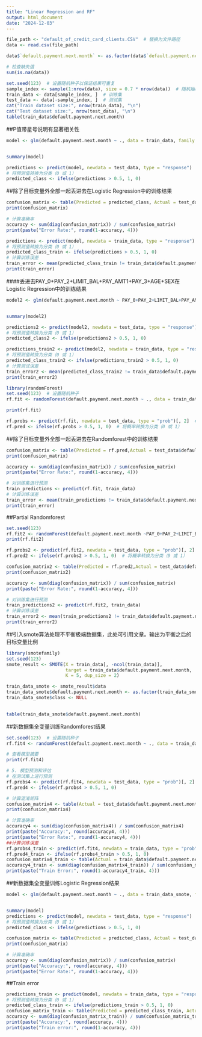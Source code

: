 ---
title: "Linear Regression and RF"
output: html_document
date: "2024-12-03"
---
```{r}
file_path <- "default_of_credit_card_clients.CSV"  # 替换为文件路径  
data <- read.csv(file_path) 

```

```{r}
data$`default.payment.next.month` <- as.factor(data$`default.payment.next.month`)  

# 检查缺失值  
sum(is.na(data))  
```

```{r}
set.seed(123)  # 设置随机种子以保证结果可重复  
sample_index <- sample(1:nrow(data), size = 0.7 * nrow(data))  # 随机抽取 80% 的索引  
train_data <- data[sample_index, ]  # 训练集  
test_data <- data[-sample_index, ]  # 测试集  
cat("Train dataset size:", nrow(train_data), "\n")  
cat("Test dataset size:", nrow(test_data), "\n")  
table(train_data$default.payment.next.month)  
```
##P值带星号说明有显著相关性 
```{r}
model <- glm(default.payment.next.month ~ ., data = train_data, family = binomial)  


summary(model)  

```

```{r}

predictions <- predict(model, newdata = test_data, type = "response")  
# 将预测值转换为分类（0 或 1）  
predicted_class <- ifelse(predictions > 0.5, 1, 0)  

```
##除了目标变量外全部一起丢进去在Logistic Regression中的训练结果

```{r}
confusion_matrix <- table(Predicted = predicted_class, Actual = test_data$default.payment.next.month)  
print(confusion_matrix)  

# 计算准确率  
accuracy <- sum(diag(confusion_matrix)) / sum(confusion_matrix)  
print(paste("Error Rate:", round(1-accuracy, 4)))  

```
```{r}

predictions <- predict(model, newdata = train_data, type = "response")  
# 将预测值转换为分类（0 或 1）  
predicted_class_train <- ifelse(predictions > 0.5, 1, 0)  
# 计算训练误差  
train_error <- mean(predicted_class_train != train_data$default.payment.next.month)  
print(train_error)
```

####丢进去PAY_0+PAY_2+LIMIT_BAL+PAY_AMT1+PAY_3+AGE+SEX在Logistic Regression中的训练结果
```{r}
model2 <- glm(default.payment.next.month ~ PAY_0+PAY_2+LIMIT_BAL+PAY_AMT1+PAY_3+AGE+SEX, data = train_data, family = binomial)  


summary(model2)  
```

```{r}
predictions2 <- predict(model2, newdata = test_data, type = "response")  
# 将预测值转换为分类（0 或 1）  
predicted_class2 <- ifelse(predictions2 > 0.5, 1, 0)  

```

```{r}

predictions_train2 <- predict(model2, newdata = train_data, type = "response")  
# 将预测值转换为分类（0 或 1）  
predicted_class_train2 <- ifelse(predictions_train2 > 0.5, 1, 0)  
# 计算测试误差  
train_error2 <- mean(predicted_class_train2 != train_data$default.payment.next.month)  
print(train_error2)
```

```{r}
library(randomForest)
set.seed(123)  # 设置随机种子  
rf.fit <- randomForest(default.payment.next.month ~ ., data = train_data, mtry = 2)  
```

```{r}
print(rf.fit) 
```

```{r}
rf.probs <- predict(rf.fit, newdata = test_data, type = "prob")[, 2]  # 获取预测概率  
rf.pred <- ifelse(rf.probs > 0.5, 1, 0)  # 将概率转换为分类（0 或 1）  

```
##除了目标变量外全部一起丢进去在Randomforest中的训练结果
```{r}
confusion_matrix <- table(Predicted = rf.pred,Actual = test_data$default.payment.next.month)  
print(confusion_matrix) 
```

```{r}
accuracy <- sum(diag(confusion_matrix)) / sum(confusion_matrix)  
print(paste("Error Rate:", round(1-accuracy, 4)))  

```
```{r}
# 对训练集进行预测  
train_predictions <- predict(rf.fit, train_data)
# 计算训练误差  
train_error <- mean(train_predictions != train_data$default.payment.next.month)  
print(train_error)
```
##Partial Randomforest
```{r}
set.seed(123)
rf.fit2 <- randomForest(default.payment.next.month ~PAY_0+PAY_2+LIMIT_BAL+PAY_AMT1+PAY_3+AGE+SEX , data = train_data, mtry = 2)  
print(rf.fit2) 
```

```{r}
rf.probs2 <- predict(rf.fit2, newdata = test_data, type = "prob")[, 2]  # 获取预测概率  
rf.pred2 <- ifelse(rf.probs2 > 0.5, 1, 0)  # 将概率转换为分类（0 或 1）  
```

```{r}
confusion_matrix2 <- table(Predicted = rf.pred2,Actual = test_data$default.payment.next.month)  
print(confusion_matrix2)  
```
```{r}
accuracy <- sum(diag(confusion_matrix)) / sum(confusion_matrix)  
print(paste("Error Rate:", round(1-accuracy, 4)))  

```
```{r}
# 对训练集进行预测
train_predictions2 <- predict(rf.fit2, train_data)
# 计算训练误差  
train_error2 <- mean(train_predictions2 != train_data$default.payment.next.month)  
print(train_error2)
```



##引入smote算法处理不平衡极端数据集，此处可引用文章。输出为平衡之后的目标变量比例
```{r}
library(smotefamily)  
set.seed(123)
smote_result <- SMOTE(X = train_data[, -ncol(train_data)],   
                      target = train_data$default.payment.next.month,   
                      K = 5, dup_size = 2)  

train_data_smote <- smote_result$data  
train_data_smote$default.payment.next.month <- as.factor(train_data_smote$class)  
train_data_smote$class <- NULL   

 
table(train_data_smote$default.payment.next.month)  
```


##新数据集全变量训练Randomforest结果
``` {r}
set.seed(123)  # 设置随机种子  
rf.fit4 <- randomForest(default.payment.next.month ~ ., data = train_data_smote, mtry = 2)  

# 查看模型摘要  
print(rf.fit4)  

# 5. 模型预测和评估  
# 在测试集上进行预测  
rf.probs4 <- predict(rf.fit4, newdata = test_data, type = "prob")[, 2]  
rf.pred4 <- ifelse(rf.probs4 > 0.5, 1, 0)  

# 计算混淆矩阵  
confusion_matrix4 <- table(Actual = test_data$default.payment.next.month, Predicted = rf.pred4)  
print(confusion_matrix4)  

# 计算准确率  
accuracy4 <- sum(diag(confusion_matrix4)) / sum(confusion_matrix4)  
print(paste("Accuracy:", round(accuracy4, 4)))
print(paste("Error Rate:", round(1-accuracy4, 4)))
##计算训练误差
rf.probs4_train <- predict(rf.fit4, newdata = train_data, type = "prob")[, 2]  
rf.pred4_train <- ifelse(rf.probs4_train > 0.5, 1, 0)  
confusion_matrix4_train <- table(Actual = train_data$default.payment.next.month, Predicted = rf.pred4_train)
accuracy4_train <- sum(diag(confusion_matrix4_train)) / sum(confusion_matrix4_train)  
print(paste("Train Error:", round(1-accuracy4_train, 4)))
```

##新数据集全变量训练Logistic Regression结果
```{r}

model <- glm(default.payment.next.month ~ ., data = train_data_smote, family = binomial)  


summary(model)  
predictions <- predict(model, newdata = test_data, type = "response")  
# 将预测值转换为分类（0 或 1）  
predicted_class <- ifelse(predictions > 0.5, 1, 0)  

```


```{r}
confusion_matrix <- table(Predicted = predicted_class, Actual = test_data$default.payment.next.month)  
print(confusion_matrix)  

# 计算准确率  
accuracy <- sum(diag(confusion_matrix)) / sum(confusion_matrix)  
print(paste("Accuracy:", round(accuracy, 4)))  
print(paste("Error Rate:", round(1-accuracy, 4)))  
```
##Train error
```{r}
predictions_train <- predict(model, newdata = train_data, type = "response")  
# 将预测值转换为分类（0 或 1）  
predicted_class_train <- ifelse(predictions_train > 0.5, 1, 0)  
confusion_matrix_train <- table(Predicted = predicted_class_train, Actual = train_data$default.payment.next.month)  
accuracy <- sum(diag(confusion_matrix_train)) / sum(confusion_matrix_train)  
print(paste("Accuracy:", round(accuracy, 4)))  
print(paste("Train error:", round(1-accuracy, 4)))  
```

